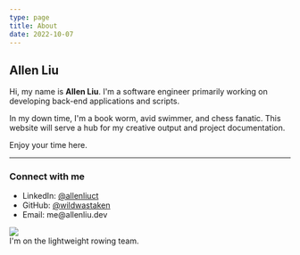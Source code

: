 ```yaml
---
type: page
title: About
date: 2022-10-07
---
```


## Allen Liu

Hi, my name is **Allen Liu**. I'm a software engineer primarily working on developing back-end applications and scripts.

In my down time, I'm a book worm, avid swimmer, and chess fanatic. This website will serve a hub for my creative output and project documentation.

Enjoy your time here.

---


### **Connect with me**
<div class="flexcontainer">
  <div>
    <ul>
      <li> LinkedIn: <a href="https://www.linkedin.com/in/allenliuct/">@allenliuct</a> </li>
      <li> GitHub: <a href="https://github.com/wildwastaken">@wildwastaken</a> </li>
      <li> Email: me@allenliu.dev </li>
    </ul>
  </div>
  <div>
    <img src="/images/pfp.png" class="img-pfp" />
    <div class="caption"> I'm on the lightweight rowing team. </div>
  </div>
</div>

